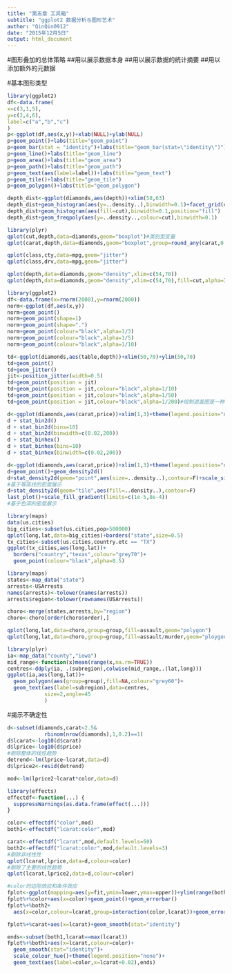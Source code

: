 ```yaml
---
title: "第五章 工具箱"
subtitle: "ggplot2 数据分析与图形艺术"
author: "QinQin0912"
date: "2015年12月5日"
output: html_document
---
```

  #图形叠加的总体策略
  ##用以展示数据本身
  ##用以展示数据的统计摘要
  ##用以添加额外的元数据
  
  #基本图形类型
  
  ```r
library(ggplot2)
df<-data.frame(
  x=c(3,1,5),
  y=c(2,4,6),
  label=c("a","b","c")
)
p<-ggplot(df,aes(x,y))+xlab(NULL)+ylab(NULL)
p+geom_point()+labs(title="geom_point")
p+geom_bar(stat = "identity")+labs(title="geom_bar(stat=\"identity\")")
p+geom_line()+labs(title="geom_line")
p+geom_area()+labs(title="geom_area")
p+geom_path()+labs(title="geom_path")
p+geom_text(aes(label=label))+labs(title="geom_text")
p+geom_tile()+labs(title="geom_tile")
p+geom_polygon()+labs(title="geom_polygon")
```

```r
depth_dist<-ggplot(diamonds,aes(depth))+xlim(58,63)
depth_dist+geom_histogram(aes(y=..density..),binwidth=0.1)+facet_grid(cut~.)
depth_dist+geom_histogram(aes(fill=cut),binwidth=0.1,position="fill")
depth_dist+geom_freqpoly(aes(y=..density..,colour=cut),binwidth=0.1)
```

```r
library(plyr)
qplot(cut,depth,data=diamonds,geom="boxplot")#类别型变量
qplot(carat,depth,data=diamonds,geom="boxplot",group=round_any(carat,0.1,floor),xlim=c(0,3))#连续型变量
```

```r
qplot(class,cty,data=mpg,geom="jitter")
qplot(class,drv,data=mpg,geom="jitter")
```

```r
qplot(depth,data=diamonds,geom="density",xlim=c(54,70))
qplot(depth,data=diamonds,geom="density",xlim=c(54,70),fill=cut,alpha=I(0.2))
```

```r
library(ggplot2)
df<-data.frame(x=rnorm(2000),y=rnorm(2000))
norm<-ggplot(df,aes(x,y))
norm+geom_point()
norm+geom_point(shape=1)
norm+geom_point(shape=".")
norm+geom_point(colour="black",alpha=1/3)
norm+geom_point(colour="black",alpha=1/5)
norm+geom_point(colour="black",alpha=1/10)
```

```r
td<-ggplot(diamonds,aes(table,depth))+xlim(50,70)+ylim(50,70)
td+geom_point()
td+geom_jitter()
jit<-position_jitter(width=0.5)
td+geom_point(position = jit)
td+geom_point(position = jit,colour="black",alpha=1/10)
td+geom_point(position = jit,colour="black",alpha=1/50)
td+geom_point(position = jit,colour="black",alpha=1/200)#绘制遮盖图是一种二维核密度估计问题
```

```r
d<-ggplot(diamonds,aes(carat,price))+xlim(1,3)+theme(legend.position="none")
d + stat_bin2d()
d + stat_bin2d(bins=10)
d + stat_bin2d(binwidth=c(0.02,200))
d + stat_binhex()
d + stat_binhex(bins=10)
d + stat_binhex(binwidth=c(0.02,200))
```

```r
d<-ggplot(diamonds,aes(carat,price))+xlim(1,3)+theme(legend.position="none")
d+geom_point()+geom_density2d()
d+stat_density2d(geom="point",aes(size=..density..),contour=F)+scale_size_area()
#基于等高线的密度展示
d+stat_density2d(geom="tile",aes(fill=..density..),contour=F)
last_plot()+scale_fill_gradient(limits=c(1e-5,8e-4))
#基于色深的密度展示
```

```r
library(maps)
data(us.cities)
big_cities<-subset(us.cities,pop>500000)
qplot(long,lat,data=big_cities)+borders("state",size=0.5)
tx_cities<-subset(us.cities,country.etc == "TX")
ggplot(tx_cities,aes(long,lat))+
  borders("country","texas",colour="grey70")+
  geom_point(colour="black",alpha=0.5)
```

```r
library(maps)
states<-map_data("state")
arrests<-USArrests
names(arrests)<-tolower(names(arrests))
arrests$region<-tolower(rownames(USArrests))

choro<-merge(states,arrests,by="region")
choro<-choro[order(choro$order),]

qplot(long,lat,data=choro,group=group,fill=assault,geom="polygon")
qplot(long,lat,data=choro,group=group,fill=assault/murder,geom="ploygon")
```

```r
library(plyr)
ia<-map_data("county","iowa")
mid_range<-function(x)mean(range(x,na.rm=TRUE))
centres<-ddply(ia, .(subregion),colwise(mid_range,.(lat,long)))
ggplot(ia,aes(long,lat))+
  geom_polygon(aes(group=group),fill=NA,colour="grey60")+
  geom_text(aes(label=subregion),data=centres,
            size=2,angle=45
            )
```

#揭示不确定性

```r
d<-subset(diamonds,carat<2.5&
            rbinom(nrow(diamonds),1,0.2)==1)
d$lcarat<-log10(d$carat)
d$lprice<-log10(d$price)
#剔除整体的线性趋势
detrend<-lm(lprice~lcarat,data=d)
d$lprice2<-resid(detrend)

mod<-lm(lprice2~lcarat*color,data=d)

library(effects)
effectdf<-function(...) {
  suppressWarnings(as.data.frame(effect(...)))
}

color<-effectdf("color",mod)
both1<-effectdf("lcarat:color",mod)

carat<-effectdf("lcarat",mod,default.levels=50)
both2<-effectdf("lcarat:color",mod,default.levels=3)
#剔除非线性性
qplot(lcarat,lprice,data=d,colour=color)
#剔除了主要的线性趋势
qplot(lcarat,lprice2,data=d,colour=color)

#color的边际效应和条件效应
fplot<-ggplot(mapping=aes(y=fit,ymin=lower,ymax=upper))+ylim(range(both2$lower,both2$upper))
fplot%+%color+aes(x=color)+geom_point()+geom_errorbar()
fplot%+%both2+
  aes(x=color,colour=lcarat,group=interaction(color,lcarat))+geom_errorbar()+geom_line(aes(group=lcarat))+scale_colour_gradient()

fplot%+%carat+aes(x=lcarat)+geom_smooth(stat="identity")

ends<-subset(both1,lcarat==max(lcarat))
fplot%+%both1+aes(x=lcarat,colour=color)+
  geom_smooth(stat="identity")+
  scale_colour_hue()+theme(legend.position="none")+
  geom_text(aes(label=color,x=lcarat+0.02),ends)
```


